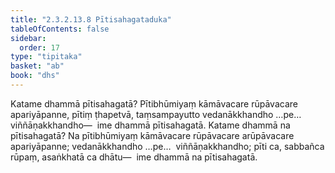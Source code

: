 ```yaml
---
title: "2.3.2.13.8 Pītisahagataduka"
tableOfContents: false
sidebar:
  order: 17
type: "tipitaka"
basket: "ab"
book: "dhs"
---
```



<DynamicBreadcrumb />

<Division number="1281" book="dhs" bookNo="29" page="252">

<Paragraph number="1982" book="dhs">
Katame dhammā pītisahagatā? Pītibhūmiyaṃ kāmāvacare rūpāvacare apariyāpanne, pītiṃ ṭhapetvā, taṃsampayutto vedanākkhandho …pe…  viññāṇakkhandho—  ime dhammā pītisahagatā.
</Paragraph>

</Division>
<Division number="1282" book="dhs" bookNo="29" page="253">

<Paragraph number="1983" book="dhs">
Katame dhammā na pītisahagatā? Na pītibhūmiyaṃ kāmāvacare rūpāvacare arūpāvacare apariyāpanne; vedanākkhandho …pe…  viññāṇakkhandho; pīti ca, sabbañca rūpaṃ, asaṅkhatā ca dhātu—  ime dhammā na pītisahagatā.
</Paragraph>
</Division>